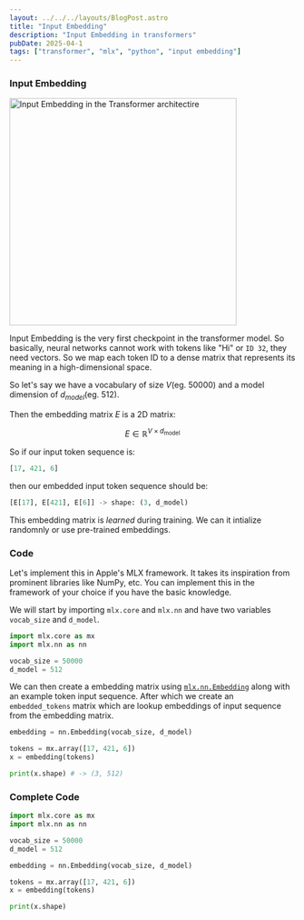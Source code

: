 ```yaml
---
layout: ../../../layouts/BlogPost.astro
title: "Input Embedding"
description: "Input Embedding in transformers"
pubDate: 2025-04-1
tags: ["transformer", "mlx", "python", "input embedding"]
---
```


### Input Embedding

<img src="https://d3p2bvoe452d0z.cloudfront.net/input_embedding.png" width="400" alt="Input Embedding in the Transformer architectire" class="rounded-lg"/>

Input Embedding is the very first checkpoint in the transformer model. So basically, neural networks cannot work with tokens like "Hi" or `ID 32`, they need vectors. So we map each token ID to a dense matrix that represents its meaning in a high-dimensional space.

So let's say we have a vocabulary of size $V$(eg. 50000) and a model dimension of $d_{model}$(eg. 512).

Then the embedding matrix $E$ is a 2D matrix:

$$
E \in \mathbb{R}^{V \times d_{\text{model}}}
$$

So if our input token sequence is:
```python
[17, 421, 6]
```
then our embedded input token sequence should be:
```python
[E[17], E[421], E[6]] -> shape: (3, d_model)
```

This embedding matrix is _learned_ during training. We can it intialize randomnly or use pre-trained embeddings.

### Code
Let's implement this in Apple's MLX framework. It takes its inspiration from prominent libraries like NumPy, etc. You can implement this in the framework of your choice if you have the basic knowledge.

We will start by importing `mlx.core` and `mlx.nn` and have two variables `vocab_size` and `d_model`.

```python
import mlx.core as mx
import mlx.nn as nn

vocab_size = 50000
d_model = 512
```

We can then create a embedding matrix using [`mlx.nn.Embedding`](https://ml-explore.github.io/mlx/build/html/python/nn/_autosummary/mlx.nn.Embedding.html) along with an example token input sequence. After which we create an `embedded_tokens` matrix which are lookup embeddings of input sequence from the embedding matrix.

```python
embedding = nn.Embedding(vocab_size, d_model)

tokens = mx.array([17, 421, 6])
x = embedding(tokens)

print(x.shape) # -> (3, 512)
```

### Complete Code
```python
import mlx.core as mx
import mlx.nn as nn

vocab_size = 50000
d_model = 512

embedding = nn.Embedding(vocab_size, d_model)

tokens = mx.array([17, 421, 6])
x = embedding(tokens)

print(x.shape)
```
